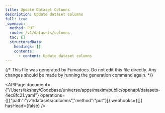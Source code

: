```yaml
---
title: Update Dataset Columns
description: Update dataset columns
full: true
_openapi:
  method: PUT
  route: /v1/datasets/columns
  toc: []
  structuredData:
    headings: []
    contents:
      - content: Update dataset columns
---
```


{/* This file was generated by Fumadocs.
Do not edit this file directly. Any changes should be made by running the generation command again. */}

<APIPage document={"/Users/akshay/Codebase/universe/apps/maxim/public/openapi/datasets-4ec8fc21.yaml"} operations={[{"path":"/v1/datasets/columns","method":"put"}]} webhooks={[]} hasHead={false} />